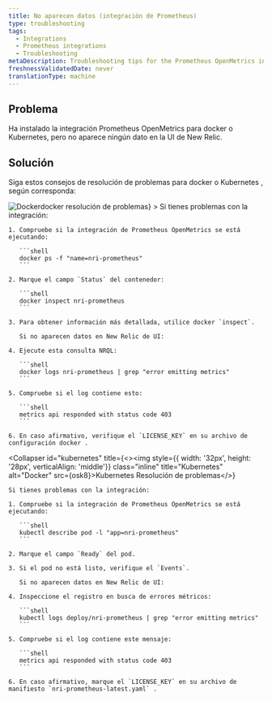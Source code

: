 ```yaml
---
title: No aparecen datos (integración de Prometheus)
type: troubleshooting
tags:
  - Integrations
  - Prometheus integrations
  - Troubleshooting
metaDescription: Troubleshooting tips for the Prometheus OpenMetrics integration for Docker or Kubernetes if no data appears in New Relic's UI.
freshnessValidatedDate: never
translationType: machine
---
```




## Problema

Ha instalado la integración Prometheus OpenMetrics para docker o Kubernetes, pero no aparece ningún dato en la UI de New Relic.

## Solución

Siga estos consejos de resolución de problemas para docker o Kubernetes , según corresponda:

<CollapserGroup>
  <Collapser
    id="docker"
    title={<><img style={{ width: '32px', height: '28px', verticalAlign: 'middle'}} class="inline" title="Docker" alt="Docker" src={osDocker}>docker resolución de problemas</img></>}
  >
    Si tienes problemas con la integración:

    1. Compruebe si la integración de Prometheus OpenMetrics se está ejecutando:

       ```shell
       docker ps -f "name=nri-prometheus"
       ```

    2. Marque el campo `Status` del contenedor:

       ```shell
       docker inspect nri-prometheus
       ```

    3. Para obtener información más detallada, utilice docker `inspect`.

       Si no aparecen datos en New Relic de UI:

    4. Ejecute esta consulta NRQL:

       ```shell
       docker logs nri-prometheus | grep "error emitting metrics"
       ```

    5. Compruebe si el log contiene esto:

       ```shell
       metrics api responded with status code 403
       ```

    6. En caso afirmativo, verifique el `LICENSE_KEY` en su archivo de configuración docker .
  </Collapser>

  <Collapser
    id="kubernetes"
    title={<><img style={{ width: '32px', height: '28px', verticalAlign: 'middle'}} class="inline" title="Kubernetes" alt="Docker" src={osk8}>Kubernetes Resolución de problemas</img></>}
  >
    Si tienes problemas con la integración:

    1. Compruebe si la integración de Prometheus OpenMetrics se está ejecutando:

       ```shell
       kubectl describe pod -l "app=nri-prometheus"
       ```

    2. Marque el campo `Ready` del pod.

    3. Si el pod no está listo, verifique el `Events`.

       Si no aparecen datos en New Relic de UI:

    4. Inspeccione el registro en busca de errores métricos:

       ```shell
       kubectl logs deploy/nri-prometheus | grep "error emitting metrics"
       ```

    5. Compruebe si el log contiene este mensaje:

       ```shell
       metrics api responded with status code 403
       ```

    6. En caso afirmativo, marque el `LICENSE_KEY` en su archivo de manifiesto `nri-prometheus-latest.yaml` .
  </Collapser>
</CollapserGroup>